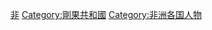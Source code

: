 {{Commons cat|People of the Republic of the Congo}}

[[Category:各國人物|非]]
[[Category:剛果共和國|Category:剛果共和國]]
[[Category:非洲各国人物|Category:非洲各国人物]]